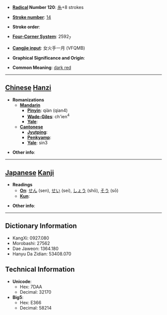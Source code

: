 * '''[[Wiktionary:Chinese radical index| Radical]] Number 120''': [[Wiktionary:Chinese radical index 糸|糸]]+8 strokes

* '''[[Wiktionary:Chinese total strokes index|Stroke number]]''': [[Wiktionary:Chinese total strokes index 14|14]]

* '''Stroke order''': 

* '''[[Wiktionary:Chinese four corner index|Four-Corner System]]''': 2592<sub>7</sub>

* '''[[Wiktionary:Chinese Cangjie index|Cangjie input]]''': 女火手一月 (VFQMB)

* '''Graphical Significance and Origin''': 

* '''Common Meaning''': [[dark red]]

----

== [[Chinese]] [[Hanzi]] ==

* '''Romanizations'''
** '''[[Mandarin]]'''
*** '''[[Pinyin]]''': qiàn (qian4)
*** '''[[Wade-Giles]]''': ch'ien<sup>4</sup>
*** '''[[Yale]]''': 
** '''[[Cantonese]]'''
*** '''[[Jyutping]]''':
*** '''[[Penkyamp]]''': 
*** '''[[Yale]]''': sin3

* '''Other info''': 

----

== [[Japanese]] [[Kanji]] ==

* '''Readings'''
** '''[[On]]''': [[せん]] (sen), [[せい]] (sei), [[しょう]] (shō), [[そう]] (sō)
** '''[[Kun]]''': 

* '''Other info''':  

----

== Dictionary Information ==

* KangXi: 0927.080
* Morobashi: 27562
* Dae Jaweon: 1364.180
* Hanyu Da Zidian: 53408.070

== Technical Information ==

* '''Unicode''':
** Hex: 7DAA
** Decimal: 32170
* '''Big5''':
** Hex: E366
** Decimal: 58214